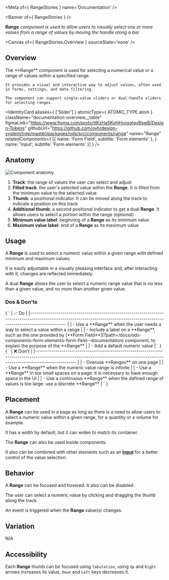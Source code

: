 
<Meta of={ RangeStories } name='Documentation' />

<Banner of={ RangeStories } />

_**Range** component is used to allow users to visually select one or more values from a range of values by moving the handle along a bar_

<Canvas of={ RangeStories.Overview } sourceState='none' />

## Overview

<div className="documentation-overview">
  <div>
    The **Range** component is used for selecting a numerical value or a range of values within a specified range.

    It provides a visual and interactive way to adjust values, often used in forms, settings, and data filtering.

    The component can support single-value sliders or dual-handle sliders for selecting ranges.
  </div>

  <IdentityCard aliases={ ['Slider'] }
                atomicType={ ATOMIC_TYPE.atom }
                className="documentation-overview__table"
                figmaLink="https://www.figma.com/proto/tIKzHa5KvHHyosgIgyBswB/Design-Tokens"
                githubUrl="https://github.com/ovh/design-system/tree/master/packages/ods/src/components/range"
                name="Range"
                relatedComponents={ [{ name: 'Form Field', subtitle: 'Form elements' }, { name: 'Input', subtitle: 'Form elements' }] } />
</div>

## Anatomy

![Component anatomy](components/range/anatomy.png "Component anatomy")

1. **Track**: the range of values the user can select and adjust
2. **Filled track**: the user's selected value within the **Range**. It is filled from the minimum value to the selected value
3. **Thumb**: a positional indicator. It can be moved along the track to indicate a position on this track
4. **Additional thumb**: a second positional indicator to get a dual **Range**. It allows users to select a portion within the range _(optional)_
5. **Minimum value label**: beginning of a **Range** as its minimum value
6. **Maximum value label**: end of a **Range** as its maximum value

## Usage

A **Range** is used to select a numeric value within a given range with defined minimum and maximum values.

It is easily adjustable in a visually pleasing interface and, after interacting with it, changes are reflected immediately.

A dual **Range** allows the user to select a numeric range value that is no less than a given value, and no more than another given value.

### Dos & Don'ts

<Markdown className="documentation-do-table">
  { `
| ✅ Do                                                                                                                                                                                         |
|------------------------------------------------------------------------------------------------------------------------------------------------------------------------------               |
| - Use a **Range** when the user needs a way to select a value within a range                                                                                                                 |
| - Include a label on a **Range**, such as the one provided by [**Form Field**](?path=/docs/ods-components-form-elements-form-field--documentation) component, to explain the purpose of the **Range** |
| - Add a default numeric value                                                                                                                                                                |
` }
</Markdown>

<Markdown className="documentation-dont-table">
  { `
| ❌ Don't                                                                                                                                                                          |
|-------------------------------------------------------------------------------------------------------------------------------------------------------------------------------- |
| - Overuse **Ranges** on one page                                                                                                                                                 |
| - Use a **Range** when the numeric value range is infinite                                                                                                                       |
| - Use a **Range** in too small spaces on a page: it is necessary to have enough space in the UI                                                                                  |
| - Use a continuous **Range** when the defined range of values is too large: use a discrete **Range**                                                                             |
` }
</Markdown>

## Placement

A **Range** can be used in a page as long as there is a need to allow users to select a numeric value within a given range, for a quantity or a volume for example.

It has a width by default, but it can widen to match its container.

The **Range** can also be used inside components.

It also can be combined with other elements such as an [**Input**](?path=/docs/ods-components-form-elements-input--documentation) for a better control of the value selection.

## Behavior

A **Range** can be focused and hovered. It also can be disabled.

The user can select a numeric value by clicking and dragging the thumb along the track.

An event is triggered when the **Range** value(s) changes.

## Variation

N/A

## Accessibility

Each **Range** thumb can be focused using `Tabulation`, using `Up` and `Right` arrows increases its value, `Down` and `Left` keys decreases it.
